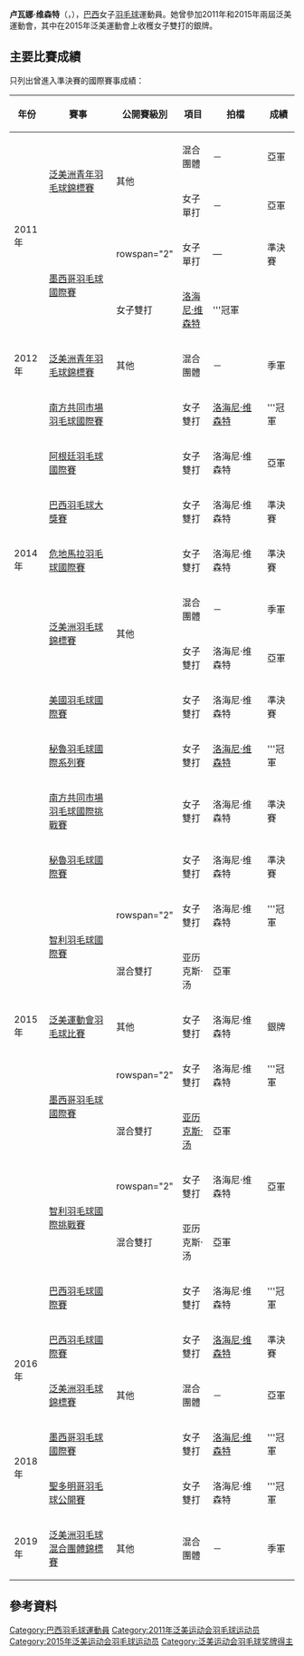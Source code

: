{{noteTA|G1=Badminton}}
{{Infobox 羽球選手
| playername              = 卢瓦娜·维森特<br/>{{lang|pt|Luana Vicente}}
| image                   = 
| size                    = 
| caption                 = 
| birth_name              = Luana Tamara<br/>de Oliveira Vicente
| date_of_birth           = {{birth_date_and_age|1994|1|30}}<ref name="PanAm2015">{{cite web|title=Badminton - Athlete Profile - CORDON Kevin|url=http://results.toronto2015.org/IRS/en/badminton/athlete-profile-n10151216-vicente-luana.htm|publisher=TORONTO 2015 Pan Am|access-date=2015-11-05|archive-url=https://web.archive.org/web/20150912045219/http://results.toronto2015.org/IRS/en/badminton/athlete-profile-n10151216-vicente-luana.htm|archive-date=2015-09-12|dead-url=yes}}{{en}}</ref>
| place_of_birth          = 
| height                  = {{height|m=1.67}}<ref name="PanAm2015"/>
| weight                  = {{weight|kg=71}}<ref name="PanAm2015"/>
| event                   = 女子雙打、混合雙打
| country                 = {{BRA}}
| years_active            = 
| handedness              = 
| coach                   = 
| highest_ranking         = 第45位（女雙-[[洛海尼·维森特|洛海尼·维森特]]）
| date_of_highest_ranking = 2015年2月12日<ref name="highest-ranking">[http://bwfcontent.tournamentsoftware.com/ranking/player.aspx?id=8440&player=199937 BWF World Ranking - Ranking of Luana VICENTE (94010)]{{en}}</ref>
| current_ranking         = 第46位（女雙-[[洛海尼·维森特|洛海尼·维森特]]）<br/>第372位（女雙-[[法比安娜·席尔瓦|席尔瓦]]）<br/>第958位（女雙-[[保拉·比阿特丽斯·佩雷拉|佩雷拉]]）<br/>第120位（混雙-[[Fabio_Da_Silva_Soares|Soares]]）
| date_of_current_ranking = 2015年2月18日<ref>[http://bwfcontent.tournamentsoftware.com/ranking/category.aspx?id=8440&category=475 BWF World Ranking - BWF世界排名榜 (2/18/2015) - Women's doubles]{{en}}</ref><ref>[http://bwfcontent.tournamentsoftware.com/ranking/category.aspx?id=8440&category=476 BWF World Ranking - BWF世界排名榜 (2/18/2015) - Mixed doubles]{{en}}</ref>
| played                  = 20勝–18負（女單）<br/>48勝–21負（女雙）<br/>13勝–14負（混雙）
| titles                  = 
| bwf_profile             = 8CD8EE05-2E99-4CA7-99DA-3BF60975DF2C
| bwf_id                  = 94010
| updated                 = 2015年2月24日
}}
{{MedalTableTop|width=286px}}
{{MedalSport | 女子[[羽毛球|羽毛球]]}}
{{MedalCountry | {{BRA}}}}
{{MedalCompetition | [[泛美運動會|泛美運動會]]}}
{{MedalSilver| [[2015年泛美運動會|2015年 安大略]] | [[2015年泛美運動會羽毛球比賽|女子雙打]] }}
{{MedalCompetition | [[泛美洲羽毛球錦標賽|泛美洲羽毛球錦標賽]]}}
{{MedalBronze| [[2014年泛美洲羽毛球錦標賽|2014年 萬錦市]] | 混合團體 }}
{{MedalSilver| [[2014年泛美洲羽毛球錦標賽|2014年 萬錦市]] | 女子雙打 }}
{{MedalSilver| [[2016年泛美洲羽毛球錦標賽|2016年 坎皮納斯]] | 混合團體 }}
{{MedalCompetition | [[泛美洲羽毛球混合團體錦標賽|泛美洲羽毛球混合團體錦標賽]]}}
{{MedalBronze| [[2019年泛美洲羽毛球混合團體錦標賽|2019年 利馬]] | 混合團體 }}
{{MedalCompetition | [[泛美洲青年羽毛球錦標賽|泛美洲青年羽毛球錦標賽]]}}
{{MedalSilver| [[2011年泛美洲青年羽毛球錦標賽|2011年 金斯敦]] | 混合團體 }}
{{MedalSilver| [[2011年泛美洲青年羽毛球錦標賽|2011年 金斯敦]] | 女子單打 }}
{{MedalBronze| [[2012年泛美洲青年羽毛球錦標賽|2012年 埃德蒙頓]] | 混合團體 }}
{{MedalBottom}}
'''卢瓦娜·维森特'''（{{lang-pt|'''Luana Vicente'''}}，{{bd|1994年|1月30日}}），[[巴西|巴西]]女子[[羽毛球|羽毛球]]運動員。她曾參加2011年和2015年兩屆泛美運動會，其中在2015年泛美運動會上收穫女子雙打的銀牌。

==主要比賽成績==
只列出曾進入準決賽的國際賽事成績：
{| class=wikitable style="text-align:center; font-size:small;" 
!width="50"|年份
!width="190"|賽事
!width="80"|公開賽級別
!width="60"|項目
!width="130"|拍檔
!width="50"|成績
|-
!rowspan="4"|2011年
|rowspan="2"|[[2011年泛美洲青年羽毛球錦標賽|泛美洲青年羽毛球錦標賽]]
|rowspan="2"|其他
|混合團體
|－
|bgcolor="silver"|亞軍
|-
|女子單打
|－
|bgcolor="silver"|亞軍
|-
|rowspan="2"|[[2011年墨西哥羽毛球國際賽|墨西哥羽毛球國際賽]]
|rowspan="2" {{BWFIS}}
|女子單打
|—
|bgcolor="#b8860b"|準決賽
|-
|女子雙打
|[[洛海尼·维森特|洛海尼·维森特]]
|bgcolor="gold"|'''冠軍
|-
!rowspan="1"|2012年
|[[2012年泛美洲青年羽毛球錦標賽|泛美洲青年羽毛球錦標賽]]
|其他
|混合團體
|－
|bgcolor="#b8860b"|季軍
|-
!rowspan="7"|2014年
|[[2014年南方共同市場羽毛球國際賽|南方共同市場羽毛球國際賽]]
|{{BWFIS}}
|女子雙打
|[[洛海尼·维森特|洛海尼·维森特]]
|bgcolor="gold"|'''冠軍
|-
|[[2014年阿根廷羽毛球國際賽|阿根廷羽毛球國際賽]]
|{{BWFIS}}
|女子雙打
|洛海尼·维森特
|bgcolor="silver"|亞軍
|-
|[[2014年巴西羽毛球大獎賽|巴西羽毛球大獎賽]]
|{{BWFGP}}
|女子雙打
|洛海尼·维森特
|bgcolor="#b8860b"|準決賽
|-
|[[2014年危地馬拉羽毛球國際賽|危地馬拉羽毛球國際賽]]
|{{BWFIC}}
|女子雙打
|洛海尼·维森特
|bgcolor="#b8860b"|準決賽
|-
|rowspan="2"|[[2014年泛美洲羽毛球錦標賽|泛美洲羽毛球錦標賽]]
|rowspan="2"|其他
|混合團體
|－
|bgcolor="#b8860b"|季軍
|-
|女子雙打
|洛海尼·维森特
|bgcolor="silver"|亞軍
|-
|[[2014年美國羽毛球國際賽|美國羽毛球國際賽]]
|{{BWFIC}}
|女子雙打
|洛海尼·维森特
|bgcolor="#b8860b"|準決賽
|-
!rowspan="11"|2015年
|[[2015年秘魯羽毛球國際系列賽|秘魯羽毛球國際系列賽]]
|{{BWFIC}}
|女子雙打
|[[洛海尼·维森特|洛海尼·维森特]]
|bgcolor="gold"|'''冠軍
|-
|[[2015年南方共同市場羽毛球國際挑戰賽|南方共同市場羽毛球國際挑戰賽]]
|{{BWFIC}}
|女子雙打
|洛海尼·维森特
|bgcolor="#b8860b"|準決賽
|-
|[[2015年秘魯羽毛球國際賽|秘魯羽毛球國際賽]]
|{{BWFIS}}
|女子雙打
|洛海尼·维森特
|bgcolor="#b8860b"|準決賽
|-
|rowspan="2"|[[2015年智利羽毛球國際賽|智利羽毛球國際賽]]
|rowspan="2" {{BWFIS}}
|女子雙打
|洛海尼·维森特
|bgcolor="gold"|'''冠軍
|-
|混合雙打
|亚历克斯·汤
|bgcolor="silver"|亞軍
|-
|[[2015年泛美運動會羽毛球比賽|泛美運動會羽毛球比賽]]
|其他
|女子雙打
|洛海尼·维森特
|bgcolor="silver"|銀牌
|-
|rowspan="2"|[[2015年墨西哥羽毛球國際賽|墨西哥羽毛球國際賽]]
|rowspan="2" {{BWFIS}}
|女子雙打
|洛海尼·维森特
|bgcolor="gold"|'''冠軍
|-
|混合雙打
|[[亚历克斯·汤|亚历克斯·汤]]
|bgcolor="silver"|亞軍
|-
|rowspan="2"|[[2015年智利羽毛球國際挑戰賽|智利羽毛球國際挑戰賽]]
|rowspan="2" {{BWFIC}}
|女子雙打
|洛海尼·维森特
|bgcolor="silver"|亞軍
|-
|混合雙打
|亚历克斯·汤
|bgcolor="silver"|亞軍
|-
|[[2015年巴西羽毛球國際賽|巴西羽毛球國際賽]]
|{{BWFIS}}
|女子雙打
|洛海尼·维森特
|bgcolor="gold"|'''冠軍
|-
!rowspan="2"|2016年
|[[2016年巴西羽毛球國際賽|巴西羽毛球國際賽]]
|{{BWFIS}}
|女子雙打
|[[洛海尼·维森特|洛海尼·维森特]]
|bgcolor="#b8860b"|準決賽
|-
|[[2016年泛美洲羽毛球錦標賽|泛美洲羽毛球錦標賽]]
|其他
|混合團體
|－
|bgcolor="silver"|亞軍
|-
!rowspan="2"|2018年
|[[2018年墨西哥羽毛球國際賽|墨西哥羽毛球國際賽]]
|{{BWFIS}}
|女子雙打
|[[洛海尼·维森特|洛海尼·维森特]]
|bgcolor="gold"|'''冠軍
|-
|[[2018年聖多明哥羽毛球公開賽|聖多明哥羽毛球公開賽]]
|{{BWFIS}}
|女子雙打
|洛海尼·维森特
|bgcolor="gold"|'''冠軍
|-
!rowspan="1"|2019年
|[[2019年泛美洲羽毛球混合團體錦標賽|泛美洲羽毛球混合團體錦標賽]]
|其他
|混合團體
|－
|bgcolor="#b8860b"|季軍
|}
{{BWF賽事級別索引}}

==參考資料==
{{Reflist}}

{{DEFAULTSORT:Vicente, Luana Tamara de Oliveira}}
[[Category:巴西羽毛球運動員|Category:巴西羽毛球運動員]]
[[Category:2011年泛美运动会羽毛球运动员|Category:2011年泛美运动会羽毛球运动员]]
[[Category:2015年泛美运动会羽毛球运动员|Category:2015年泛美运动会羽毛球运动员]]
[[Category:泛美运动会羽毛球奖牌得主|Category:泛美运动会羽毛球奖牌得主]]
